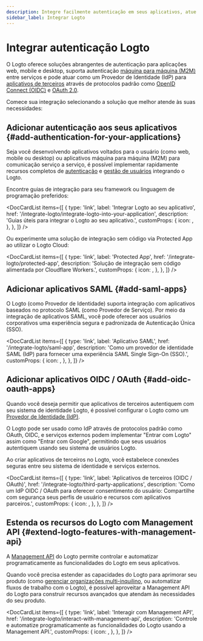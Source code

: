 ```yaml
---
description: Integre facilmente autenticação em seus aplicativos, atue como IdP para autorizar apps OAuth e utilize APIs de autenticação, tudo com identidade federada.
sidebar_label: Integrar Logto
---
```



# Integrar autenticação Logto

O Logto oferece soluções abrangentes de autenticação para aplicações web, mobile e desktop, suporta autenticação [máquina para máquina (M2M)](/quick-starts/m2m) entre serviços e pode atuar como um Provedor de Identidade (IdP) para [aplicativos de terceiros](/integrate-logto/third-party-applications) através de protocolos padrão como [OpenID Connect (OIDC)](https://auth.wiki/openid-connect) e [OAuth 2.0](https://auth.wiki/oauth-2.0).

Comece sua integração selecionando a solução que melhor atende às suas necessidades:

## Adicionar autenticação aos seus aplicativos \{#add-authentication-for-your-applications}

Seja você desenvolvendo aplicativos voltados para o usuário (como web, mobile ou desktop) ou aplicativos máquina para máquina (M2M) para comunicação serviço a serviço, é possível implementar rapidamente recursos completos de [autenticação](/end-user-flows) e [gestão de usuários](/user-management) integrando o Logto.

Encontre guias de integração para seu framework ou linguagem de programação preferidos:

<DocCardList
  items={[
    {
      type: 'link',
      label: 'Integrar Logto ao seu aplicativo',
      href: '/integrate-logto/integrate-logto-into-your-application',
      description: 'Guias úteis para integrar o Logto ao seu aplicativo.',
      customProps: {
        icon: <GuidesIcon />,
      },
    },
  ]}
/>

Ou experimente uma solução de integração sem código via Protected App ao utilizar o Logto Cloud:

<DocCardList
  items={[
    {
      type: 'link',
      label: 'Protected App',
      href: '/integrate-logto/protected-app',
      description: 'Solução de integração sem código alimentada por Cloudflare Workers.',
      customProps: {
        icon: <ProtectedAppIcon />,
      },
    },
  ]}
/>

## Adicionar aplicativos SAML \{#add-saml-apps}

O Logto (como Provedor de Identidade) suporta integração com aplicativos baseados no protocolo SAML (como Provedor de Serviço). Por meio da integração de aplicativos SAML, você pode oferecer aos usuários corporativos uma experiência segura e padronizada de Autenticação Única (SSO).

<DocCardList
  items={[
    {
      type: 'link',
      label: 'Aplicativo SAML',
      href: '/integrate-logto/saml-app',
      description:
        'Como um provedor de identidade SAML (IdP) para fornecer uma experiência SAML Single Sign-On (SSO).',
      customProps: {
        icon: <IntegrateIcon width={20} height={20} />,
      },
    },
  ]}
/>

## Adicionar aplicativos OIDC / OAuth \{#add-oidc-oauth-apps}

Quando você deseja permitir que aplicativos de terceiros autentiquem com seu sistema de identidade Logto, é possível configurar o Logto como um [Provedor de Identidade (IdP)](https://auth.wiki/identity-provider).

O Logto pode ser usado como IdP através de protocolos padrão como OAuth, OIDC, e serviços externos podem implementar "Entrar com Logto" assim como "Entrar com Google", permitindo que seus usuários autentiquem usando seu sistema de usuários Logto.

Ao criar aplicativos de terceiros no Logto, você estabelece conexões seguras entre seu sistema de identidade e serviços externos.

<DocCardList
  items={[
    {
      type: 'link',
      label: 'Aplicativos de terceiros (OIDC / OAuth)',
      href: '/integrate-logto/third-party-applications',
      description:
        'Como um IdP OIDC / OAuth para oferecer consentimento do usuário: Compartilhe com segurança seus perfis de usuário e recursos com aplicativos parceiros.',
      customProps: {
        icon: <IntegrateIcon width={20} height={20} />,
      },
    },
  ]}
/>

## Estenda os recursos do Logto com Management API \{#extend-logto-features-with-management-api}

A [Management API](https://openapi.logto.io/) do Logto permite controlar e automatizar programaticamente as funcionalidades do Logto em seus aplicativos.

Quando você precisa estender as capacidades do Logto para aprimorar seu produto (como [gerenciar organizações multi-inquilino](/organizations), ou automatizar fluxos de trabalho com o Logto), é possível aproveitar a Management API do Logto para construir recursos avançados que atendam às necessidades do seu produto.

<DocCardList
  items={[
    {
      type: 'link',
      label: 'Interagir com Management API',
      href: '/integrate-logto/interact-with-management-api',
      description:
        'Controle e automatize programaticamente as funcionalidades do Logto usando a Management API.',
      customProps: {
        icon: <CloudConnectionIcon />,
      },
    },
  ]}
/>
